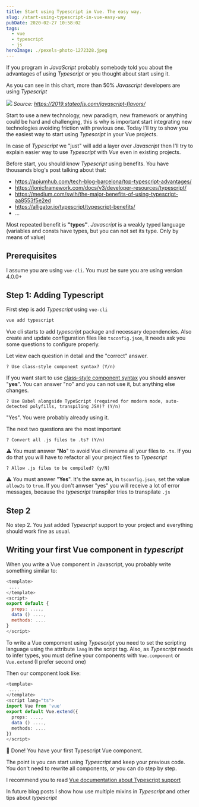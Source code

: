 ```yaml
---
title: Start using Typescript in Vue. The easy way.
slug: /start-using-typescript-in-vue-easy-way
pubDate: 2020-02-27 10:58:02
tags:
  - vue
  - typescript
  - js
heroImage: ./pexels-photo-1272328.jpeg
---
```


If you program in _JavaScript_ probably somebody told you about the advantages of using _Typescript_ or you thought about start using it.

As you can see in this chart, more than 50% _Javascript_ developers are using _Typescript_

![](/images/javascript_flavors_section_overview.png)
_Source: https://2019.stateofjs.com/javascript-flavors/_

Start to use a new technology, new paradigm, new framework or anything could be hard and challenging, this is why is important start integrating new technologies avoiding friction with previous one. Today I'll try to show you the easiest way to start using _Typescript_ in your Vue projects.

In case of _Typescript_ we "just" will add a layer over _Javascript_ then I'll try to explain easier way to use _Typescript_ with _Vue_ even in existing projects.

Before start, you should know _Typescript_ using benefits. You have thousands blog's post talking about that:

- https://apiumhub.com/tech-blog-barcelona/top-typescript-advantages/
- https://ionicframework.com/docs/v3/developer-resources/typescript/
- https://medium.com/swlh/the-major-benefits-of-using-typescript-aa8553f5e2ed
- https://alligator.io/typescript/typescript-benefits/
- ...

Most repeated benefit is **"types"**. _Javascript_ is a weakly typed language (variables and consts have types, but you can not set its type. Only by means of value)

## Prerequisites

I assume you are using `vue-cli`. You must be sure you are using version 4.0.0+

## Step 1: Adding Typescript

First step is add _Typescript_ using `vue-cli`

```bash
vue add typescript
```

Vue cli starts to add _typescript_ package and necessary dependencies. Also create and update configuration files like `tsconfig.json`, It needs ask you some questions to configure properly.

Let view each question in detail and the "correct" answer.

```
? Use class-style component syntax? (Y/n)
```

If you want start to use [class-style component syntax](https://vuejs.org/v2/guide/typescript.html#Class-Style-Vue-Components) you should answer "**yes**". You can answer "no" and you can not use it, but anything else changes.

```
? Use Babel alongside TypeScript (required for modern mode, auto-detected polyfills, transpiling JSX)? (Y/n)
```

"Yes". You were probably already using it.

The next two questions are the most important

```
? Convert all .js files to .ts? (Y/n)
```

:warning: You must answer "**No**" to avoid Vue cli rename all your files to `.ts`. If you do that you will have to refactor all your project files to _Typescript_

```
? Allow .js files to be compiled? (y/N)
```

:warning: You must answer "**Yes**". It's the same as, in `tsconfig.json`, set the value `allowJs` to `true`. If you don't anwser "yes" you will receive a lot of error messages, because the _typescript_ transpiler tries to transpilate `.js`

## Step 2

No step 2. You just added _Typescript_ support to your project and everything should work fine as usual.

## Writing your first Vue component in _typescript_

When you write a Vue component in Javascript, you probably write something similar to:

```js
<template>
 ....
</template>
<script>
export default {
  props: ....,
  data () ....,
  methods: ....
}
</script>
```

To write a Vue compoment using _Typescript_ you need to set the scripting language using the attribute `lang` in the script tag.
Also, as _Typescript_ needs to infer types, you must define your components with `Vue.component` or `Vue.extend` (I prefer second one)

Then our component look like:

```typescript
<template>
 ....
</template>
<script lang="ts">
import Vue from 'vue'
export default Vue.extend({
  props: ....,
  data () ....,
  methods: ....
})
</script>
```

:tada: Done! You have your first Typescript Vue component.

The point is you can start using _Typescript_ and keep your previous code. You don't need to rewrite all components, or you can do step by step.

I recommend you to read [Vue documentation about Typescript support](https://vuejs.org/v2/guide/typescript.html)

In future blog posts I show how use multiple mixins in _Typescript_ and other tips about _typescript_

